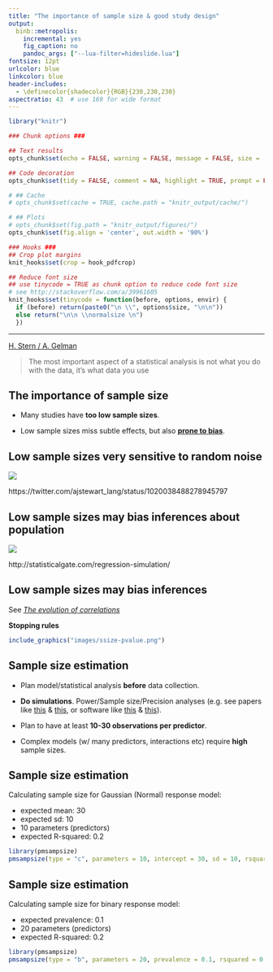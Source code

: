 ```yaml
---
title: "The importance of sample size & good study design"
output:
  binb::metropolis:
    incremental: yes
    fig_caption: no
    pandoc_args: ["--lua-filter=hideslide.lua"]
fontsize: 12pt
urlcolor: blue
linkcolor: blue
header-includes:
  - \definecolor{shadecolor}{RGB}{230,230,230}
aspectratio: 43  # use 169 for wide format
---
```



```r

library("knitr")

### Chunk options ###

## Text results
opts_chunk$set(echo = FALSE, warning = FALSE, message = FALSE, size = 'tiny')

## Code decoration
opts_chunk$set(tidy = FALSE, comment = NA, highlight = TRUE, prompt = FALSE, crop = TRUE)

# ## Cache
# opts_chunk$set(cache = TRUE, cache.path = "knitr_output/cache/")

# ## Plots
# opts_chunk$set(fig.path = "knitr_output/figures/")
opts_chunk$set(fig.align = 'center', out.width = '90%')

### Hooks ###
## Crop plot margins
knit_hooks$set(crop = hook_pdfcrop)

## Reduce font size
## use tinycode = TRUE as chunk option to reduce code font size
# see http://stackoverflow.com/a/39961605
knit_hooks$set(tinycode = function(before, options, envir) {
  if (before) return(paste0("\n \\", options$size, "\n\n"))
  else return("\n\n \\normalsize \n")
  })

```

---

\tiny [H. Stern / A. Gelman](https://statmodeling.stat.columbia.edu/2018/08/07/important-aspect-statistical-analysis-not-data-data-use-survey-adjustment-edition)

\vspace{1cm}
\normalsize

> The most important aspect of a statistical analysis is not what you do with the data, it’s what data you use



## The importance of sample size

- Many studies have **too low sample sizes**. 

- Low sample sizes miss subtle effects, but also [**prone to bias**](http://science.sciencemag.org/content/355/6325/584.summary).


## Low sample sizes very sensitive to random noise

[![](images/lowSS_noise.PNG)](https://video.twimg.com/tweet_video/DifncYiX0AEnn19.mp4)

\tiny https://twitter.com/ajstewart_lang/status/1020038488278945797


## Low sample sizes may bias inferences about population

![](images/regression_pop_vs_sample.PNG)

\tiny http://statisticalgate.com/regression-simulation/


## Low sample sizes may bias inferences

See [*The evolution of correlations*](http://vimeo.com/57127001)

**Stopping rules**

```r
include_graphics("images/ssize-pvalue.png")
```


## Sample size estimation

- Plan model/statistical analysis **before** data collection.

- **Do simulations**. Power/Sample size/Precision analyses (e.g. see papers like [this](https://doi.org/10.1136/bmj.m441) & [this](https://doi.org/10.1111/2041-210X.12504), or software like [this](https://cran.r-project.org/package=pmsampsize) & [this](https://precisely.malco.io/)).

- Plan to have at least **10-30 observations per predictor**.

- Complex models (w/ many predictors, interactions etc) require **high** sample sizes.


## Sample size estimation

\footnotesize

::: nonincremental :::
Calculating sample size for Gaussian (Normal) response model:

  - expected mean: 30
  - expected sd: 10
  - 10 parameters (predictors)
  - expected R-squared: 0.2
:::
  
\tiny

```r
library(pmsampsize)
pmsampsize(type = "c", parameters = 10, intercept = 30, sd = 10, rsquared = 0.2)
```


## Sample size estimation

\footnotesize

::: nonincremental :::
Calculating sample size for binary response model:

  - expected prevalence: 0.1
  - 20 parameters (predictors)
  - expected R-squared: 0.2
:::

\tiny 

```r
library(pmsampsize)
pmsampsize(type = "b", parameters = 20, prevalence = 0.1, rsquared = 0.2)
```








